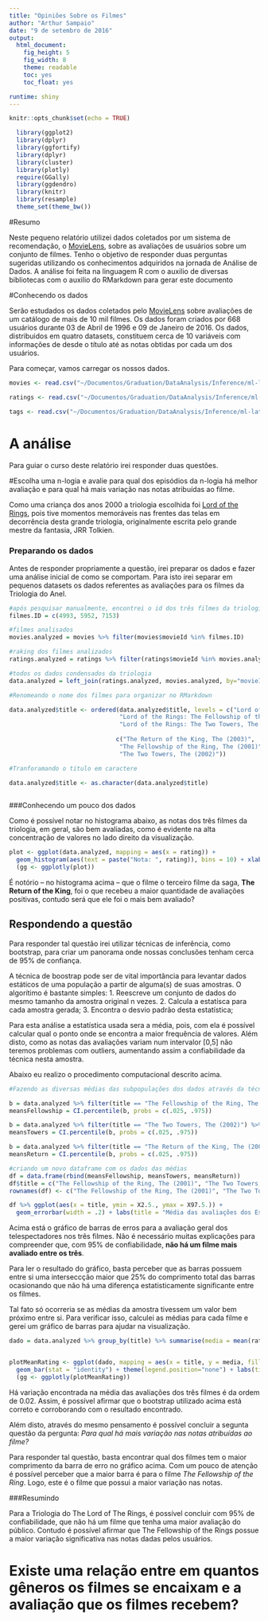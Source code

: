 ```yaml
---
title: "Opiniões Sobre os Filmes"
author: "Arthur Sampaio"
date: "9 de setembro de 2016"
output:
  html_document:
    fig_height: 5
    fig_width: 8
    theme: readable
    toc: yes
    toc_float: yes

runtime: shiny
---
```


```r
knitr::opts_chunk$set(echo = TRUE)
```

```r
  library(ggplot2)
  library(dplyr)
  library(ggfortify)
  library(dplyr)
  library(cluster)
  library(plotly)
  require(GGally)
  library(ggdendro)
  library(knitr)
  library(resample)
  theme_set(theme_bw())
```


#Resumo 

Neste pequeno relatório utilizei dados coletados por um sistema de recomendação, o [MovieLens](http://movielens.org), sobre as avaliações de usuários sobre um conjunto de filmes. Tenho o objetivo de responder duas perguntas sugeridas utilizando os conhecimentos adquiridos na jornada de Análise de Dados. A análise foi feita na linguagem R com o auxilio de diversas bibliotecas com o auxilio do RMarkdown para gerar este documento


#Conhecendo os dados

Serão estudados os dados coletados pelo [MovieLens](http://movielens.org) sobre avaliações de um catálogo de mais de 10 mil filmes. Os dados foram criados por 668 usuários durante 03 de Abril de 1996 e 09 de Janeiro de 2016. Os dados, distribuidos em quatro datasets, constituem cerca de 10 variáveis com informações de desde o título até as notas obtidas por cada um dos usuários. 

Para começar, vamos carregar os nossos dados. 

```r
movies <- read.csv("~/Documentos/Graduation/DataAnalysis/Inference/ml-latest-small/movie-genre.csv")

ratings <- read.csv("~/Documentos/Graduation/DataAnalysis/Inference/ml-latest-small/ratings.csv")

tags <- read.csv("~/Documentos/Graduation/DataAnalysis/Inference/ml-latest-small/tags.csv")
```


# A análise

Para guiar o curso deste relatório irei responder duas questões.

#Escolha uma n-logia e avalie para qual dos episódios da n-logia há melhor avaliação e para qual há mais variação nas notas atribuídas ao filme.

Como uma criança dos anos 2000 a triologia escolhida foi [Lord of the Rings](http://www.lordoftherings.net/), pois tive momentos memoráveis nas frentes das telas em decorrência desta grande triologia, originalmente escrita pelo grande mestre da fantasia, JRR Tolkien.

### Preparando os dados

Antes de responder propriamente a questão, irei preparar os dados e fazer uma análise inicial de como se comportam. Para isto irei separar em pequenos datasets os dados referentes as avaliações para os filmes da Triologia do Anel. 

```r

#após pesquisar manualmente, encontrei o id dos três filmes da triologia
filmes.ID = c(4993, 5952, 7153)

#filmes analisados
movies.analyzed = movies %>% filter(movies$movieId %in% filmes.ID)

#raking dos filmes analizados
ratings.analyzed = ratings %>% filter(ratings$movieId %in% movies.analyzed$movieId)

#todos os dados condensados da triologia
data.analyzed = left_join(ratings.analyzed, movies.analyzed, by="movieId")

```

```r
#Renomeando o nome dos filmes para organizar no RMarkdown

data.analyzed$title <- ordered(data.analyzed$title, levels = c("Lord of the Rings: The Return of the King, The (2003)", 
                               "Lord of the Rings: The Fellowship of the Ring, The (2001)",
                               "Lord of the Rings: The Two Towers, The (2002)"), 
                              
                              c("The Return of the King, The (2003)", 
                               "The Fellowship of the Ring, The (2001)",
                               "The Two Towers, The (2002)"))

#Tranforamando o titulo em caractere

data.analyzed$title <- as.character(data.analyzed$title)
        
```


###Conhecendo um pouco dos dados

Como é possível notar no histograma abaixo, as notas dos três filmes da triologia, em geral, são bem avaliadas, como é evidente na alta concentração de valores no lado direito da visualização. 

```r
plot <- ggplot(data.analyzed, mapping = aes(x = rating)) +
  geom_histogram(aes(text = paste("Nota: ", rating)), bins = 10) + xlab("Notas recebidas dos filmes") + ylab("") + facet_grid( ~title)
  (gg <- ggplotly(plot)) 
```

É notório -- no histograma acima -- que o filme o terceiro filme da saga, __The Return of the King__, foi o que recebeu a maior quantidade de avaliações positivas, contudo será que ele foi o mais bem avaliado? 

## Respondendo a questão

Para responder tal questão irei utilizar técnicas de inferência, como bootstrap, para criar um panorama onde nossas conclusões tenham cerca de 95% de confiança. 

A técnica de boostrap pode ser de vital importância para levantar dados estáticos de uma população a partir de alguma(s) de suas amostras. O algorítimo é bastante simples:
  1. Reescreve um conjunto de dados do mesmo tamanho da amostra original n vezes. 
  2. Calcula a estatísca para cada amostra gerada;
  3. Encontra o desvio padrão desta estatística;
  
Para esta análise a estatística usada sera a média, pois, com ela é possível calcular qual o ponto onde se encontra a maior frequência de valores. Além disto, como as notas das avaliações variam num intervalor [0,5] não teremos problemas com outliers, aumentando assim a confiabilidade da técnica nesta amostra. 

Abaixo eu realizo o procedimento computacional descrito acima. 

```r

#Fazendo as diversas médias das subpopulações dos dados através da técnica de boostrap

b = data.analyzed %>% filter(title == "The Fellowship of the Ring, The (2001)") %>% bootstrap(mean(rating), R = 10000)
meansFellowship = CI.percentile(b, probs = c(.025, .975))

b = data.analyzed %>% filter(title == "The Two Towers, The (2002)") %>% bootstrap(mean(rating), R = 10000)
meansTowers = CI.percentile(b, probs = c(.025, .975))

b = data.analyzed %>% filter(title == "The Return of the King, The (2003)") %>% bootstrap(mean(rating), R = 10000)
meansReturn = CI.percentile(b, probs = c(.025, .975))

#criando um novo dataframe com os dados das médias 
df = data.frame(rbind(meansFellowship, meansTowers, meansReturn))
df$title = c("The Fellowship of the Ring, The (2001)", "The Two Towers, The (2002)","The Return of the King, The (2003)")
rownames(df) <- c("The Fellowship of the Ring, The (2001)", "The Two Towers, The (2002)","The Return of the King, The (2003)")

df %>% ggplot(aes(x = title, ymin = X2.5., ymax = X97.5.)) +
  geom_errorbar(width = .2) + labs(title = "Média das avaliações dos Espectadores", x = "Filmes", y = "Média")

```


Acima está o gráfico de barras de erros para a avaliação geral dos telespectadores nos três filmes. Não é necessário muitas explicações para compreender que, com 95% de confiabilidade, __não há um filme mais avaliado entre os três__. 

Para ler o resultado do gráfico, basta perceber que as barras possuem entre si uma interseccção maior que 25% do comprimento total das barras ocasionando que não há uma diferença estatisticamente significante entre os filmes. 

Tal fato só ocorreria se as médias da amostra tivessem um valor bem próximo entre si. Para verificar isso, calculei as médias para cada filme e gerei um gráfico de barras para ajudar na visualização. 

```r
dado = data.analyzed %>% group_by(title) %>% summarise(media = mean(rating))


plotMeanRating <- ggplot(dado, mapping = aes(x = title, y = media, fill = title)) + 
  geom_bar(stat = "identity") + theme(legend.position="none") + labs(title = "Média das Avaliações", x = "Filmes", y ="Nota média")
  (gg <- ggplotly(plotMeanRating))


```

Há variação encontrada na média das avaliações dos três filmes é da ordem de 0.02. Assim, é possível afirmar que o bootstrap utilizado acima está correto e corroborando com o resultado encontrado. 

Além disto, através do mesmo pensamento é possível concluir a segunta questão da pergunta: _Para qual há mais variação nas notas atribuídas ao filme?_

Para responder tal questão, basta encontrar qual dos filmes tem o maior comprimento da barra de erro no gráfico acima. Com um pouco de atenção é possível perceber que a maior barra é para o filme _The Fellowship of the Ring_. Logo, este é o filme que possui a maior variação nas notas. 


###Resumindo

Para a Triologia do The Lord of The Rings, é possível concluir com 95% de confiabilidade, que não há um filme que tenha uma maior avaliação do público. Contudo é possível afirmar que The Fellowship of the Rings possue a maior variação significativa nas notas dadas pelos usuários. 




# Existe uma relação entre em quantos gêneros os filmes se encaixam e a avaliação que os filmes recebem?



